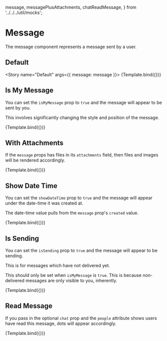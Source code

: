 

  message,
  messagePlusAttachments,
  chatReadMessage,
} from '../../../util/mocks';

<Meta title="ChatFeed/MessageList/Message" component={Message} />


# Message

The message component represents a message sent by a user.

## Default

<Story name="Default" args={{ message: message }}>
  {Template.bind({})}
</Story>

<ArgsTable story="Default" />

## Is My Message

You can set the `isMyMessage` prop to `true` and the message will appear to be sent by you.

This involves significantly changing the style and position of the message.

<Canvas>
  <Story name="Is My Message" args={{ message: message, isMyMessage: true }}>
    {Template.bind({})}
  </Story>
</Canvas>

## With Attachments

If the `message` props has files in its `attachments` field, then files and images will be rendered accordingly.

<Canvas>
  <Story name="With Attachments" args={{ message: messagePlusAttachments }}>
    {Template.bind({})}
  </Story>
</Canvas>

## Show Date Time

You can set the `showDateTime` prop to `true` and the message will appear under the date-time it was created at.

The date-time value pulls from the `message` prop's `created` value.

<Canvas>
  <Story name="Show Date Time" args={{ message: message, showDateTime: true }}>
    {Template.bind({})}
  </Story>
</Canvas>

## Is Sending

You can set the `isSending` prop to `true` and the message will appear to be sending.

This is for messages which have not delivered yet.

This should only be set when `isMyMessage` is `true`. This is because non-delivered messages are only visible to you, inherently.

<Canvas>
  <Story
    name="Is Sending"
    args={{
      message: messagePlusAttachments,
      isSending: true,
      isMyMessage: true,
    }}
  >
    {Template.bind({})}
  </Story>
</Canvas>

## Read Message

If you pass in the optional `chat` prop and the `people` attribute shows users have read this message, dots will appear accordingly.

<Canvas>
  <Story
    name="Read Message"
    args={{
      message: message,
      chat: chatReadMessage,
    }}
  >
    {Template.bind({})}
  </Story>
</Canvas>
